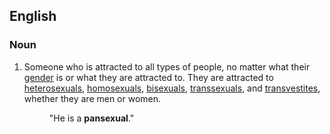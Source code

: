 ==English==

===Noun===

# Someone who is attracted to all types of people, no matter what their [[gender]]  is or what they are attracted to. They are attracted to [[heterosexuals]], [[homosexuals]], [[bisexuals]], [[transsexuals]], and [[transvestites]], whether they are men or women.
#: "He is a '''pansexual'''."